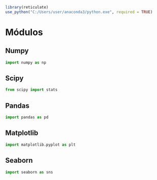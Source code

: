 ```{r include=FALSE, echo=FALSE}
library(reticulate)
use_python("C:/Users/user/anaconda3/python.exe", required = TRUE)
```

```{=html}
<style>
  body{text-align: justify}
</style>
```

:::: progress
:::: {.progress-bar style="width: 100%;"}
::::
::::

# Módulos

## Numpy

```{python}
import numpy as np
```

## Scipy

```{python}
from scipy import stats
```

## Pandas

```{python}
import pandas as pd
```

## Matplotlib

```{python}
import matplotlib.pyplot as plt
```

## Seaborn

```{python}
import seaborn as sns
```

:::: progress
:::: {.progress-bar style="width: 100%;"}
::::
::::